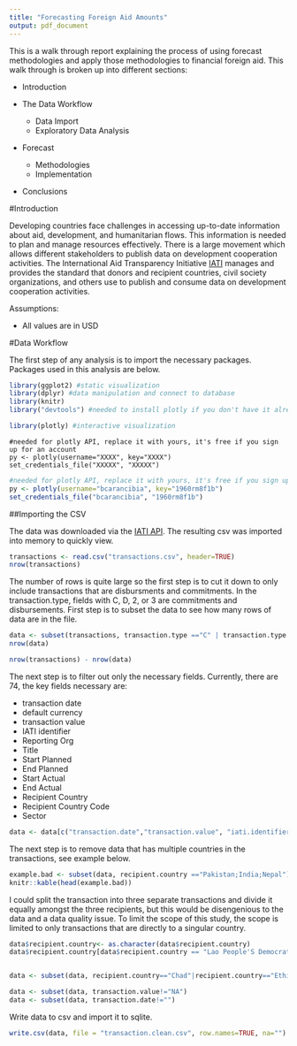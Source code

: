 ```yaml
---
title: "Forecasting Foreign Aid Amounts"
output: pdf_document
---
```


This is a walk through report explaining the process of using forecast methodologies and apply those methodologies to financial foreign aid. This walk through is broken up into different sections:

* Introduction

* The Data Workflow
    + Data Import
    + Exploratory Data Analysis

* Forecast
    + Methodologies
    + Implementation

* Conclusions

#Introduction

Developing countries face challenges in accessing up-to-date information about aid, development, and humanitarian flows. This information is needed to plan and manage resources effectively. There is a large movement which allows different stakeholders to publish data on development cooperation activities. The International Aid Transparency Initiative [IATI](http://www.aidtransparency.net/) manages and provides the standard that donors and recipient countries, civil society organizations, and others use to publish and consume data on development cooperation activities.

Assumptions:

* All values are in USD

#Data Workflow

The first step of any analysis is to import the necessary packages. Packages used in this analysis are below.

```r
library(ggplot2) #static visualization
library(dplyr) #data manipulation and connect to database
library(knitr)
library("devtools") #needed to install plotly if you don't have it already

library(plotly) #interactive visualization
```

```
#needed for plotly API, replace it with yours, it's free if you sign up for an account
py <- plotly(username="XXXX", key="XXXX")
set_credentials_file("XXXXX", "XXXXX") 
```

```r
#needed for plotly API, replace it with yours, it's free if you sign up for an account
py <- plotly(username="bcarancibia", key="1960rm8f1b")
set_credentials_file("bcarancibia", "1960rm8f1b") 
```
##Importing the CSV

The data was downloaded via the [IATI API](datastore.iatistandard.org/api/1/access/transaction.csv?recipient-country=BF%7CBI%7CTD%7CCD%7CCI%7CET%7CGM%7CGW%7CHT%7CHN%7CKG%7CLA%7CMG%7CMD%7CNP%7CSS%7CTL%7CUG&stream=True). The resulting csv was imported into memory to quickly view.

```r
transactions <- read.csv("transactions.csv", header=TRUE)
nrow(transactions)
```

The number of rows is quite large so the first step is to cut it down to only include transactions that are disbursments and commitments. In the transaction.type, fields with C, D, 2, or 3 are commitments and disbursements. First step is to subset the data to see how many rows of data are in the file.

```r
data <- subset(transactions, transaction.type =="C" | transaction.type =="D" | transaction.type ==2 | transaction.type == 3)
nrow(data)

nrow(transactions) - nrow(data)
```

The next step is to filter out only the necessary fields. Currently, there are 74, the key fields necessary are:

* transaction date
* default currency
* transaction value
* IATI identifier
* Reporting Org
* Title
* Start Planned
* End Planned
* Start Actual
* End Actual
* Recipient Country
* Recipient Country Code
* Sector

```r
data <- data[c("transaction.date","transaction.value", "iati.identifier", "reporting.org", "title", "start.planned", "end.planned", "start.actual", "end.actual", "recipient.country","recipient.country.code", "sector")]
```

The next step is to remove data that has multiple countries in the transactions, see example below.

```r
example.bad <- subset(data, recipient.country =="Pakistan;India;Nepal")
knitr::kable(head(example.bad))
```

I could split the transaction into three separate transactions and divide it equally amongst the three recipients, but this would be disengenious to the data and a data quality issue. To limit the scope of this study, the scope is limited to only transactions that are directly to a singular country.

```r
data$recipient.country<- as.character(data$recipient.country)
data$recipient.country[data$recipient.country == "Lao People'S Democratic Republic"] <- "Laos"


data <- subset(data, recipient.country=="Chad"|recipient.country=="Ethiopia"|recipient.country=="Nepal"|recipient.country=="Honduras"|recipient.country=="Senegal"|recipient.country=="Haiti"|recipient.country=="Burkina Faso"| recipient.country=="Burkina Faso"|recipient.country=="Tanzania, United Republic Of"|recipient.country=="Laos"|recipient.country=="Malawi"|recipient.country=="Moldova, Republic of"| recipient.country=="Madagascar"|recipient.country=="Uganda"|recipient.country=="Timor-Leste"|recipient.country=="Congo, The Democratic Republic Of The"|recipient.country=="Kyrgyzstan"|recipient.country.code=="CI")

data <- subset(data, transaction.value!="NA")
data <- subset(data, transaction.date!="")

```

Write data to csv and import it to sqlite.

```r
write.csv(data, file = "transaction.clean.csv", row.names=TRUE, na="")
```








